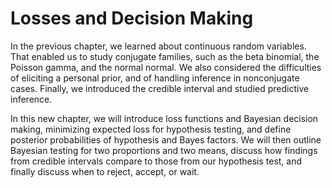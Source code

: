 # Losses and Decision Making

In the previous chapter, we learned about continuous random variables. That enabled us to study conjugate families, such as the beta binomial, the Poisson gamma, and the normal normal. We also considered the difficulties of eliciting a personal prior, and of handling inference in nonconjugate cases. Finally, we introduced the credible interval and studied predictive inference. 

In this new chapter, we will introduce loss functions and Bayesian decision making, minimizing expected loss for hypothesis testing, and define posterior probabilities of hypothesis and Bayes factors. We will then outline Bayesian testing for two proportions and two means, discuss how findings from credible intervals compare to those from our hypothesis test, and finally discuss when to reject, accept, or wait. 


